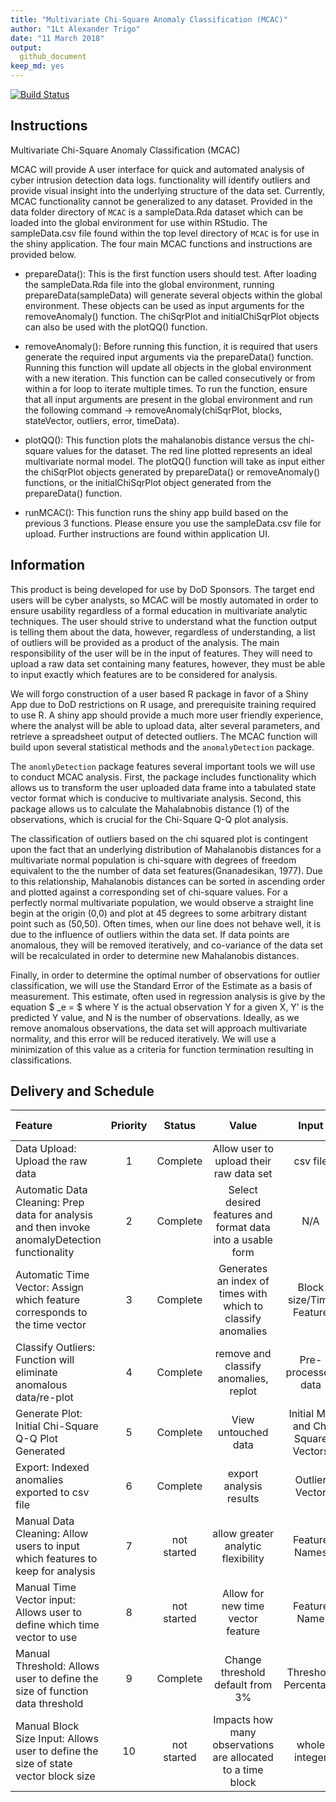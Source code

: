 ```yaml
---
title: "Multivariate Chi-Square Anomaly Classification (MCAC)"
author: "1Lt Alexander Trigo"
date: "11 March 2018"
output: 
  github_document
keep_md: yes
---
```

[![Build Status](https://travis-ci.org/citation891/MCAC.svg?branch=master)](https://travis-ci.org/citation891/MCAC)

## Instructions

Multivariate Chi-Square Anomaly Classification (MCAC)

MCAC will provide A user interface for quick and automated analysis of cyber intrusion detection data logs.  functionality will identify outliers and provide visual insight into the underlying structure of the data set.  Currently, MCAC functionality cannot be generalized to any dataset.  Provided in the data folder directory of `MCAC` is a sampleData.Rda dataset which can be loaded into the global environment for use within RStudio.  The sampleData.csv file found within the top level directory of `MCAC` is for use in the shiny application.  The four main MCAC functions and instructions are provided below.

* prepareData(): This is the first function users should test.  After loading the sampleData.Rda file into the global environment, running prepareData(sampleData) will generate several objects within the global environment.  These objects can be used as input arguments for the removeAnomaly() function.  The chiSqrPlot and initialChiSqrPlot objects can also be used with the plotQQ() function.

* removeAnomaly(): Before running this function, it is required that users generate the required input arguments via the prepareData() function.  Running this function will update all objects in the global environment with a new iteration.  This function can be called consecutively or from within a for loop to iterate multiple times.  To run the function, ensure that all input arguments are present in the global environment and run the following command -> removeAnomaly(chiSqrPlot, blocks, stateVector, outliers, error, timeData).

* plotQQ(): This function plots the mahalanobis distance versus the chi-square values for the dataset.  The red line plotted represents an ideal multivariate normal model.  The plotQQ() function will take as input either the chiSqrPlot objects generated by prepareData() or removeAnomaly() functions, or the initialChiSqrPlot object generated from the prepareData() function.

* runMCAC(): This function runs the shiny app build based on the previous 3 functions.  Please ensure you use the sampleData.csv file for upload.  Further instructions are found within application UI.



## Information

  This product is being developed for use by DoD Sponsors.  The target end users will be cyber analysts, so MCAC will be mostly automated in order to ensure usability regardless of a formal education in multivariate analytic techniques.  The user should strive to understand what the function output is telling them about the data, however, regardless of understanding, a list of outliers will be provided as a product of the analysis.  The main responsibility of the user will be in the input of features.  They will need to upload a raw data set containing many features, however, they must be able to input exactly which features are to be considered for analysis.
  
  We will forgo construction of a user based R package in favor of a Shiny App due to DoD restrictions on R usage, and prerequisite training required to use R.  A shiny app should provide a much more user friendly experience, where the analyst will be able to upload data, alter several parameters, and retrieve a spreadsheet output of detected outliers.  The MCAC function will build upon several statistical methods and the `anomalyDetection` package.
  
  The `anomlyDetection` package features several important tools we will use to conduct MCAC analysis.  First, the package includes functionality which allows us to transform the user uploaded data frame into a tabulated state vector format which is conducive to multivariate analysis.  Second, this package allows us to calculate the Mahalabnobis distance (1) of the observations, which is crucial for the Chi-Square Q-Q plot analysis.
  

  The classification of outliers based on the chi squared plot is contingent upon the fact that an underlying distribution of Mahalanobis distances for a multivariate normal population is chi-square with degrees of freedom equivalent to the the number of data set features(Gnanadesikan, 1977).  Due to this relationship, Mahalanobis distances can be sorted in ascending order and plotted against a corresponding set of chi-square values.  For a perfectly normal multivariate population, we would observe a straight line begin at the origin (0,0) and plot at 45 degrees to some arbitrary distant point such as (50,50).  Often times, when our line does not behave well, it is due to the influence of outliers within the data set.  If data points are anomalous, they will be removed iteratively, and co-variance of the data set will be recalculated in order to determine new Mahalanobis distances.

Finally, in order to determine the optimal number of observations for outlier classification, we will use the Standard Error of the Estimate as a basis of measurement. This estimate, often used in regression analysis is give by the equation $ \sigma_e = \sqrt\frac{\Sigma(Y - Y')^2}{N} $ where Y is the actual observation Y for a given X, Y' is the predicted Y value, and N is the number of observations.  Ideally, as we remove anomalous observations, the data set will approach multivariate normality, and this error will be reduced iteratively.  We will use a minimization of this value as a criteria for function termination resulting in classifications. 


## Delivery and Schedule

|Feature|Priority|Status|Value|Input|Output|Use|Deadline Viability?|Needed?|
|:----------------|:---:|:-------:|:---------------------:|:-------------:|:---------------:|:-------------:|:---:|:---:|
|Data Upload: Upload the raw data| 1 |Complete| Allow user to upload their raw data set| csv file  | N/A | N/A  | Yes | Yes | 
|Automatic Data Cleaning: Prep data for analysis and then invoke anomalyDetection functionality| 2 | Complete  | Select desired features and format data into a usable form  | N/A | N/A | N/A| Yes | Yes |
|Automatic Time Vector: Assign which feature corresponds to the time vector|3| Complete  | Generates an index of times with which to classify anomalies | Block size/Time Feature | Vector of Time/Date Ranges  | Better outlier location description  | Yes| Yes |
|Classify Outliers: Function will eliminate anomalous data/re-plot|4| Complete  | remove and classify anomalies, replot  | Pre-processed data  | Chi-Square Q-Q plot/anomalies | Find anomalies and assess multivariate normality | Yes  | Yes  |
|Generate Plot: Initial Chi-Square Q-Q Plot Generated| 5 | Complete | View untouched data | Initial MD and Chi Square Vectors | Initial Q-Q Plot | Inspect untouched data structure | Likely| No |
|Export: Indexed anomalies exported to csv file| 6 | Complete | export analysis results | Outlier Vector | csv file| easy snapshot of results  | Maybe | No |
|Manual Data Cleaning: Allow users to input which features to keep for analysis|7| not started  | allow greater analytic flexibility |  Feature Names | See 1-5 | adapt to raw data format change/new feature criteria  | Unlikely  | No |
|Manual Time Vector input: Allows user to define which time vector to use|8| not started | Allow for new time vector feature| Feature Name | See 3| adapt to raw data format change/new feature criteria   | Unlikely  | No |
|Manual Threshold: Allows user to define the size of function data threshold| 9 | Complete  | Change threshold default from 3% | Threshold Percentage| See 4 | Consider greater data range for classification  | Unlikely | No |   
|Manual Block Size Input: Allows user to define the size of state vector block size|10| not started  | Impacts how many observations are allocated to a time block | whole integer| altered Time vector and state vector| user can alter size of time block size and time vector size | Unlikely  | No |
